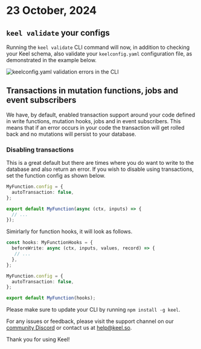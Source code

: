 # 23 October, 2024

## `keel validate` your configs

Running the `keel validate` CLI command will now, in addition to checking your Keel schema, also validate your `keelconfig.yaml` configuration file, as demonstrated in the example below.

![keelconfig.yaml validation errors in the CLI](/release-notes/0-396-keel-validation-config-errs.png)

## Transactions in mutation functions, jobs and event subscribers

We have, by default, enabled transaction support around your code defined in write functions, mutation hooks, jobs and in event subscribers. This means that if an error occurs in your code the transaction will get rolled back and no mutations will persist to your database.

### Disabling transactions

This is a great default but there are times where you do want to write to the database and also return an error. If you wish to disable using transactions, set the function config as shown below.

```ts
MyFunction.config = {
  autoTransaction: false,
};

export default MyFunction(async (ctx, inputs) => {
  // ...
});
```

Simirlarly for function hooks, it will look as follows.

```ts
const hooks: MyFunctionHooks = {
  beforeWrite: async (ctx, inputs, values, record) => {
   // ...
  },
};

MyFunction.config = {
  autoTransaction: false,
};

export default MyFunction(hooks);
```

Please make sure to update your CLI by running `npm install -g keel`.

For any issues or feedback, please visit the support channel on our [community Discord](https://keel.so/discord) or contact us at [help@keel.so](mailto:help@keel.so).

Thank you for using Keel!
